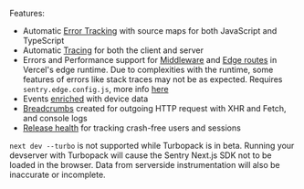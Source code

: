 Features:

- Automatic [Error Tracking](/product/issues/) with source maps for both JavaScript and TypeScript
- Automatic [Tracing](/product/performance/) for both the client and server
- Errors and Performance support for [Middleware](https://vercel.com/docs/concepts/functions/edge-middleware) and [Edge routes](https://vercel.com/docs/concepts/functions/edge-functions) in Vercel's edge runtime. Due to complexities with the runtime, some features of errors like stack traces may not be as expected. Requires <code>sentry.edge.config.js</code>, more info [here](/platforms/javascript/guides/nextjs/manual-setup/#create-initialization-config-files)
- Events [enriched](/platforms/javascript/enriching-events/context/) with device data
- [Breadcrumbs](/platforms/javascript/enriching-events/breadcrumbs/) created for outgoing HTTP request with XHR and Fetch, and console logs
- [Release health](/product/releases/health/) for tracking crash-free users and sessions

<Note>

`next dev --turbo` is not supported while Turbopack is in beta. Running your devserver with Turbopack will cause the Sentry Next.js SDK not to be loaded in the browser. Data from serverside instrumentation will also be inaccurate or incomplete.

</Note>
